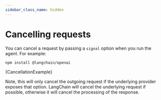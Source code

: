 ```yaml
---
sidebar_class_name: hidden
---
```



# Cancelling requests

You can cancel a request by passing a `signal` option when you run the agent. For example:


<IntegrationInstallTooltip></IntegrationInstallTooltip>

```bash npm2yarn
npm install @langchain/openai
```

<CodeBlock language="typescript">{CancellationExample}</CodeBlock>

Note, this will only cancel the outgoing request if the underlying provider exposes that option. LangChain will cancel the underlying request if possible, otherwise it will cancel the processing of the response.
